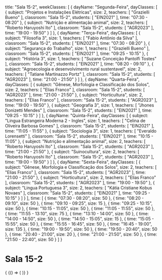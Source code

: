   title: "Sala 15-2",
  weekClasses: [
    {
      dayName: "Segunda-Feira",
      dayClasses: [
        {
          subject: "Projetos e Instalações Elétricas",
          size: 2,
          teachers: [
            "Grazielli Bueno"
          ],
          classroom: "Sala 15-2",
          students: [
            "EIN2021"
          ],
          time: "07:30 - 08:20"
        },
        {
          subject: "Nutrição e alimentação animal",
          size: 2,
          teachers: [
            "Roberto Haruyoshi Ito"
          ],
          classroom: "Sala 15-2",
          students: [
            "AGR2023"
          ],
          time: "19:00 - 19:50"
        }
      ]
    },
    {
      dayName: "Terça-Feira",
      dayClasses: [
        {
          subject: "Filosofia 3",
          size: 1,
          teachers: [
            "Fabio Antônio da Silva"
          ],
          classroom: "Sala 15-2",
          students: [
            "EIN2021"
          ],
          time: "07:30 - 08:20"
        },
        {
          subject: "Segurança do Trabalho",
          size: 1,
          teachers: [
            "Grazielli Bueno"
          ],
          classroom: "Sala 15-2",
          students: [
            "EIN2021"
          ],
          time: "09:25 - 10:15"
        },
        {
          subject: "História 3",
          size: 1,
          teachers: [
            "Suzane Conceição Pantolfi Tostes"
          ],
          classroom: "Sala 15-2",
          students: [
            "EIN2021"
          ],
          time: "08:20 - 09:10"
        },
        {
          subject: "Agroecologia e desenvolvimento rural sustentavel",
          size: 2,
          teachers: [
            "Tatiane Martinazzo Portz"
          ],
          classroom: "Sala 15-2",
          students: [
            "AGR2023"
          ],
          time: "21:00 - 21:50"
        }
      ]
    },
    {
      dayName: "Quarta-Feira",
      dayClasses: [
        {
          subject: "Gênese, Morfologia e Classificação dos Solos",
          size: 2,
          teachers: [
            "Elias Franco"
          ],
          classroom: "Sala 15-2",
          students: [
            "AGR2023"
          ],
          time: "21:00 - 21:50"
        },
        {
          subject: "Horticultura",
          size: 2,
          teachers: [
            "Elias Franco"
          ],
          classroom: "Sala 15-2",
          students: [
            "AGR2023"
          ],
          time: "19:00 - 19:50"
        },
        {
          subject: "Geografia 3",
          size: 1,
          teachers: [
            "Jhones Donizetti Mendes"
          ],
          classroom: "Sala 15-2",
          students: [
            "EIN2021"
          ],
          time: "09:25 - 10:15"
        }
      ]
    },
    {
      dayName: "Quinta-Feira",
      dayClasses: [
        {
          subject: "Lingua Estrangeira Moderna 2 - Ingles",
          size: 1,
          teachers: [
            "Celina de Oliveira Barbosa Gomes"
          ],
          classroom: "Sala 15-2",
          students: [
            "EIN2021"
          ],
          time: "11:05 - 11:55"
        },
        {
          subject: "Sociologia 3",
          size: 1,
          teachers: [
            "Everaldo Lorensetti"
          ],
          classroom: "Sala 15-2",
          students: [
            "EIN2021"
          ],
          time: "10:15 - 11:05"
        },
        {
          subject: "Nutrição e alimentação animal",
          size: 2,
          teachers: [
            "Roberto Haruyoshi Ito"
          ],
          classroom: "Sala 15-2",
          students: [
            "AGR2023"
          ],
          time: "21:00 - 21:50"
        },
        {
          subject: "Suinocultura",
          size: 2,
          teachers: [
            "Roberto Haruyoshi Ito"
          ],
          classroom: "Sala 15-2",
          students: [
            "AGR2023"
          ],
          time: "19:00 - 19:50"
        }
      ]
    },
    {
      dayName: "Sexta-Feira",
      dayClasses: [
        {
          subject: "Gênese, Morfologia e Classificação dos Solos",
          size: 2,
          teachers: [
            "Elias Franco"
          ],
          classroom: "Sala 15-2",
          students: [
            "AGR2023"
          ],
          time: "21:00 - 21:50"
        },
        {
          subject: "Horticultura",
          size: 2,
          teachers: [
            "Elias Franco"
          ],
          classroom: "Sala 15-2",
          students: [
            "AGR2023"
          ],
          time: "19:00 - 19:50"
        },
        {
          subject: "Lingua Portuguesa 3",
          size: 2,
          teachers: [
            "Kátia Cristiane Kobus Novaes"
          ],
          classroom: "Sala 15-2",
          students: [
            "EIN2021"
          ],
          time: "09:25 - 10:15"
        }
      ]
    }
  ],
  time: [
    {
      time: "07:30 - 08:20",
      size: 50
    },
    {
      time: "08:20 - 09:10",
      size: 50
    },
    {
      time: "09:10 - 09:25",
      size: 15
    },
    {
      time: "09:25 - 10:15",
      size: 50
    },
    {
      time: "10:15 - 11:05",
      size: 50
    },
    {
      time: "11:05 - 11:55",
      size: 50
    },
    {
      time: "11:55 - 13:10",
      size: 75
    },
    {
      time: "13:10 - 14:00",
      size: 50
    },
    {
      time: "14:00 - 14:50",
      size: 50
    },
    {
      time: "14:50 - 15:05",
      size: 15
    },
    {
      time: "15:05 - 15:55",
      size: 50
    },
    {
      time: "15:55 - 16:45",
      size: 50
    },
    {
      time: "16:45 - 19:00",
      size: 135
    },
    {
      time: "19:00 - 19:50",
      size: 50
    },
    {
      time: "19:50 - 20:40",
      size: 50
    },
    {
      time: "20:40 - 21:00",
      size: 20
    },
    {
      time: "21:00 - 21:50",
      size: 50
    },
    {
      time: "21:50 - 22:40",
      size: 50
    }
  ]
}

# Sala 15-2

<div>
  {
    <BrowserOnly>
      {() => (
        <Grid
          title={data.title}
          weekClasses={data.weekClasses}
          time={data.time}
        />
      )}
    </BrowserOnly>
  }
</div>
